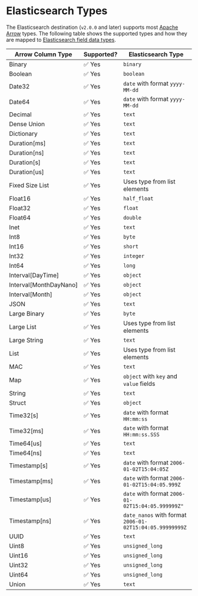 # Elasticsearch Types

The Elasticsearch destination (`v2.0.0` and later) supports most [Apache Arrow](https://arrow.apache.org/docs/index.html) types. The following table shows the supported types and how they are mapped to [Elasticsearch field data types](https://www.elastic.co/guide/en/elasticsearch/reference/8.6/mapping-types.html).

| Arrow Column Type      | Supported? | Elasticsearch Type                                       |
|------------------------|------------|----------------------------------------------------------|
| Binary                 | ✅ Yes      | `binary`                                                 |
| Boolean                | ✅ Yes      | `boolean`                                                |
| Date32                 | ✅ Yes      | `date` with format `yyyy-MM-dd`                          |
| Date64                 | ✅ Yes      | `date` with format `yyyy-MM-dd`                          |
| Decimal                | ✅ Yes      | `text`                                                   |
| Dense Union            | ✅ Yes      | `text`                                                   |
| Dictionary             | ✅ Yes      | `text`                                                   |
| Duration[ms]           | ✅ Yes      | `text`                                                   |
| Duration[ns]           | ✅ Yes      | `text`                                                   |
| Duration[s]            | ✅ Yes      | `text`                                                   |
| Duration[us]           | ✅ Yes      | `text`                                                   |
| Fixed Size List        | ✅ Yes      | Uses type from list elements                             |
| Float16                | ✅ Yes      | `half_float`                                             |
| Float32                | ✅ Yes      | `float`                                                  |
| Float64                | ✅ Yes      | `double`                                                 |
| Inet                   | ✅ Yes      | `text`                                                   |
| Int8                   | ✅ Yes      | `byte`                                                   |
| Int16                  | ✅ Yes      | `short`                                                  |
| Int32                  | ✅ Yes      | `integer`                                                |
| Int64                  | ✅ Yes      | `long`                                                   |
| Interval[DayTime]      | ✅ Yes      | `object`                                                 |
| Interval[MonthDayNano] | ✅ Yes      | `object`                                                 |
| Interval[Month]        | ✅ Yes      | `object`                                                 |
| JSON                   | ✅ Yes      | `text`                                                   |
| Large Binary           | ✅ Yes      | `byte`                                                   |
| Large List             | ✅ Yes      | Uses type from list elements                             |
| Large String           | ✅ Yes      | `text`                                                   |
| List                   | ✅ Yes      | Uses type from list elements                             |
| MAC                    | ✅ Yes      | `text`                                                   |
| Map                    | ✅ Yes      | `object` with `key` and `value` fields                   |
| String                 | ✅ Yes      | `text`                                                   |
| Struct                 | ✅ Yes      | `object`                                                 |
| Time32[s]              | ✅ Yes      | `date` with format `HH:mm:ss`                            |
| Time32[ms]             | ✅ Yes      | `date` with format `HH:mm:ss.SSS`                        |
| Time64[us]             | ✅ Yes      | `text`                                                   |
| Time64[ns]             | ✅ Yes      | `text`                                                   |
| Timestamp[s]           | ✅ Yes      | `date` with format `2006-01-02T15:04:05Z`                |
| Timestamp[ms]          | ✅ Yes      | `date` with format `2006-01-02T15:04:05.999Z`            |
| Timestamp[us]          | ✅ Yes      | `date` with format `2006-01-02T15:04:05.999999Z"`        |
| Timestamp[ns]          | ✅ Yes      | `date_nanos` with format `2006-01-02T15:04:05.99999999Z` |
| UUID                   | ✅ Yes      | `text`                                                   |
| Uint8                  | ✅ Yes      | `unsigned_long`                                          |
| Uint16                 | ✅ Yes      | `unsigned_long`                                          |
| Uint32                 | ✅ Yes      | `unsigned_long`                                          |
| Uint64                 | ✅ Yes      | `unsigned_long`                                          |
| Union                  | ✅ Yes      | `text`                                                   |
